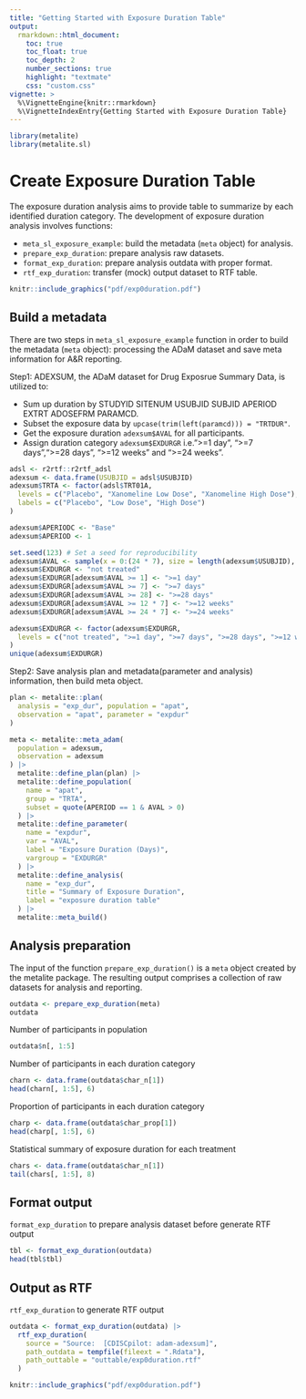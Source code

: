 ```yaml
---
title: "Getting Started with Exposure Duration Table"
output:
  rmarkdown::html_document:
    toc: true
    toc_float: true
    toc_depth: 2
    number_sections: true
    highlight: "textmate"
    css: "custom.css"
vignette: >
  %\VignetteEngine{knitr::rmarkdown}
  %\VignetteIndexEntry{Getting Started with Exposure Duration Table}
---
```


```r
library(metalite)
library(metalite.sl)
```

# Create Exposure Duration Table

The exposure duration analysis aims to provide table to summarize by each identified duration category.
The development of exposure duration analysis involves functions:

- `meta_sl_exposure_example`: build the metadata (`meta` object) for analysis.
- `prepare_exp_duration`: prepare analysis raw datasets.
- `format_exp_duration`: prepare analysis outdata with proper format.
- `rtf_exp_duration`: transfer (mock) output dataset to RTF table.

```r
knitr::include_graphics("pdf/exp0duration.pdf")
```

## Build a metadata

There are two steps in `meta_sl_exposure_example` function in order to build the metadata (`meta` object): processing the ADaM dataset and save meta information for A&R reporting.

Step1: ADEXSUM, the ADaM dataset for Drug Exposrue Summary Data, is utilized to:

- Sum up duration by STUDYID SITENUM USUBJID SUBJID APERIOD EXTRT ADOSEFRM PARAMCD.
- Subset the exposure data by `upcase(trim(left(paramcd))) = "TRTDUR"`.
- Get the exposure duration `adexsum$AVAL` for all participants.
- Assign duration category `adexsum$EXDURGR` i.e.">=1 day", ">=7 days",">=28 days", ">=12 weeks" and ">=24 weeks".

```r
adsl <- r2rtf::r2rtf_adsl
adexsum <- data.frame(USUBJID = adsl$USUBJID)
adexsum$TRTA <- factor(adsl$TRT01A,
  levels = c("Placebo", "Xanomeline Low Dose", "Xanomeline High Dose"),
  labels = c("Placebo", "Low Dose", "High Dose")
)

adexsum$APERIODC <- "Base"
adexsum$APERIOD <- 1

set.seed(123) # Set a seed for reproducibility
adexsum$AVAL <- sample(x = 0:(24 * 7), size = length(adexsum$USUBJID), replace = TRUE)
adexsum$EXDURGR <- "not treated"
adexsum$EXDURGR[adexsum$AVAL >= 1] <- ">=1 day"
adexsum$EXDURGR[adexsum$AVAL >= 7] <- ">=7 days"
adexsum$EXDURGR[adexsum$AVAL >= 28] <- ">=28 days"
adexsum$EXDURGR[adexsum$AVAL >= 12 * 7] <- ">=12 weeks"
adexsum$EXDURGR[adexsum$AVAL >= 24 * 7] <- ">=24 weeks"

adexsum$EXDURGR <- factor(adexsum$EXDURGR,
  levels = c("not treated", ">=1 day", ">=7 days", ">=28 days", ">=12 weeks", ">=24 weeks")
)
unique(adexsum$EXDURGR)
```

Step2: Save analysis plan and metadata(parameter and analysis) information, then build meta object.

```r
plan <- metalite::plan(
  analysis = "exp_dur", population = "apat",
  observation = "apat", parameter = "expdur"
)

meta <- metalite::meta_adam(
  population = adexsum,
  observation = adexsum
) |>
  metalite::define_plan(plan) |>
  metalite::define_population(
    name = "apat",
    group = "TRTA",
    subset = quote(APERIOD == 1 & AVAL > 0)
  ) |>
  metalite::define_parameter(
    name = "expdur",
    var = "AVAL",
    label = "Exposure Duration (Days)",
    vargroup = "EXDURGR"
  ) |>
  metalite::define_analysis(
    name = "exp_dur",
    title = "Summary of Exposure Duration",
    label = "exposure duration table"
  ) |>
  metalite::meta_build()
```

## Analysis preparation

The input of the function `prepare_exp_duration()` is a `meta` object created by the metalite package. The resulting output comprises a collection of raw datasets for analysis and reporting.

```r
outdata <- prepare_exp_duration(meta)
outdata
```

Number of participants in population

```r
outdata$n[, 1:5]
```

Number of participants in each duration category

```r
charn <- data.frame(outdata$char_n[1])
head(charn[, 1:5], 6)
```

Proportion of participants in each duration category

```r
charp <- data.frame(outdata$char_prop[1])
head(charp[, 1:5], 6)
```

Statistical summary of exposure duration for each treatment

```r
chars <- data.frame(outdata$char_n[1])
tail(chars[, 1:5], 8)
```

## Format output

`format_exp_duration` to prepare analysis dataset before generate RTF output

```r
tbl <- format_exp_duration(outdata)
head(tbl$tbl)
```


## Output as RTF

`rtf_exp_duration` to generate RTF output

```r
outdata <- format_exp_duration(outdata) |>
  rtf_exp_duration(
    source = "Source:  [CDISCpilot: adam-adexsum]",
    path_outdata = tempfile(fileext = ".Rdata"),
    path_outtable = "outtable/exp0duration.rtf"
  )
```

```r
knitr::include_graphics("pdf/exp0duration.pdf")
```